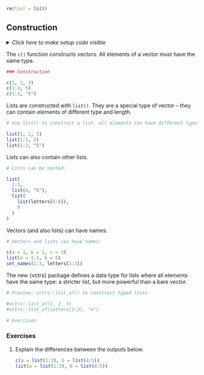 ```r
rm(list = ls())
```


## Construction

<details><summary>*Click here to make setup code visible*</summary>
</details>

The `c()` function constructs vectors.
All elements of a vector must have the same type.

```r
### Construction

```
```r
c(1, 2, 3)
c(1:3, 5)
c(1:3, "5")
```

Lists are constructed with `list()`.
They are a special type of vector -- they can contain elements of different type and length.

```r
# Use list() to construct a list, all elements can have different types and lengths:
```
```r
list(1, 2, 3)
list(1:3, 5)
list(1:3, "5")
```

Lists can also contain other lists.

```r
# Lists can be nested:
```
```r
list(
  1:3,
  list(4, "5"),
  list(
    list(letters[6:8]),
    9
  )
)
```

Vectors (and also lists) can have names.

```r
# Vectors and lists can have names:
```
```r
c(a = 1, b = 2, c = 3)
list(a = 1:3, b = 5)
set_names(1:3, letters[1:3])
```

The new {vctrs} package defines a data type for lists where all elements have the same type: a stricter list, but more powerful than a bare vector.

```r
# Preview: vctrs::list_of() to construct typed lists
```
```r
#vctrs::list_of(1, 2, 3)
#vctrs::list_of(letters[1:3], "e")
```

```r
# Exercises
```

### Exercises

1. Explain the differences between the outputs below.

    ```r
    c(a = list(1:3), b = list(4:5))
    list(a = list(1:3), b = list(4:5))
    ```
